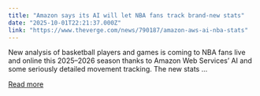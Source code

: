 ```yaml
---
title: "Amazon says its AI will let NBA fans track brand-new stats"
date: "2025-10-01T22:21:37.000Z"
link: "https://www.theverge.com/news/790187/amazon-aws-ai-nba-stats"
---
```


New analysis of basketball players and games is coming to NBA fans live and online this 2025–2026 season thanks to Amazon Web Services’ AI and some seriously detailed movement tracking. The new stats ...

[Read more](https://www.theverge.com/news/790187/amazon-aws-ai-nba-stats)
